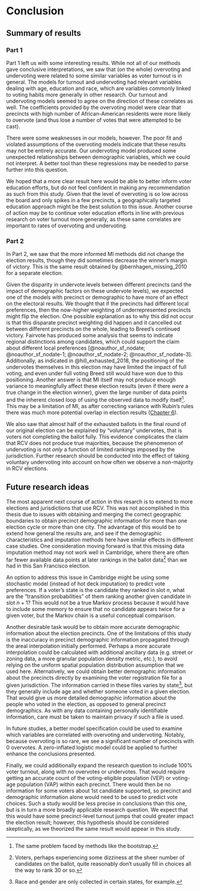 # Conclusion {-}

## Summary of results

### Part 1

Part 1 left us with some interesting results. While not all of our methods gave conclusive interpretations, we saw that (on the whole) overvoting and undervoting were related to some similar variables as voter turnout is in general. The models for turnout and undervoting had relevant variables dealing with age, education and race, which are variables commonly linked to voting habits more generally in other research. Our turnout and undervoting models seemed to agree on the direction of these correlates as well. The coefficients provided by the overvoting model were clear that precincts with high number of African-American residents were more likely to overvote (and thus lose a number of votes that were attempted to be cast).

There were some weaknesses in our models, however. The poor fit and violated assumptions of the overvoting models indicate that these results may not be entirely accurate. Our undervoting model produced some unexpected relationships between demographic variables, which we could not interpret. A better tool than these regressions may be needed to parse further into this question.

We hoped that a more clear result here would be able to better inform voter education efforts, but do not feel confident in making any recommendation as such from this study. Given that the level of overvoting is so low across the board and only spikes in a few precincts, a geographically targeted education approach might be the best solution to this issue. Another course of action may be to continue voter education efforts in line with previous research on voter turnout more generally, as these same correlates are important to rates of overvoting and undervoting.

### Part 2

In Part 2, we saw that the more informed MI methods did not change the election results, though they did sometimes decrease the winner's margin of victory. This is the same result obtained by @bernhagen_missing_2010 for a separate election. 

Given the disparity in undervote levels between different precincts (and the impact of demographic factors on these undervote levels), we expected one of the models with precinct or demographic to have more of an effect on the electoral results. We thought that if the precincts had different local preferences, then the now-higher weighting of underrepresented precincts might flip the election. One possible explanation as to why this did not occur is that this disparate precinct weighting did happen and it cancelled out between different precincts on the whole, leading to Breed's continued victory. Fairvote has produced some analysis that seems to indicate regional distinctions among candidates, which could support the claim about different local preferences [@noauthor_sf_nodate; @noauthor_sf_nodate-1; @noauthor_sf_nodate-2; @noauthor_sf_nodate-3]. Additionally, as indicated in @hill_exhausted_2018, the positioning of the undervotes themselves in this election may have limited the impact of full voting, and even under full voting Breed still would have won due to this positioning. Another answer is that MI itself may not produce enough variance to meaningfully affect these election results (even if there *were* a true change in the election winner), given the large number of data points and the inherent closed loop of using the observed data to modify itself^[The same problem faced by methods like the bootstrap.]. This may be a limitation of MI, as after correcting variance with Rubin's rules there was much more potential overlap in election results ([Chapter 6](#missing-results)).

We also saw that almost half of the exhausted ballots in the final round of our original election can be explained by "voluntary" undervotes, that is voters not completing the ballot fully. This evidence complicates the claim that RCV does not produce true majorities, because the phenomenon of undervoting is not *only* a function of limited rankings imposed by the jurisdiction. Further research should be conducted into the effect of taking voluntary undervoting into account on how often we observe a non-majority in RCV elections.

## Future research ideas {#further-research}

The most apparent next course of action in this resarch is to extend to more elections and jurisdictions that use RCV. This was not accomplished in this thesis due to issues with obtaining and merging the correct geographic boundaries to obtain precinct demographic information for more than one election cycle or more than one city. The advantage of this would be to extend how general the results are, and see if the demographic characteristics and imputation methods here have similar effects in different case studies. One consideration moving forward is that this missing data imputation method may not work well in Cambridge, where there are often far fewer available data points at later rankings in the ballot data^[Voters, perhaps experiencing some dizziness at the sheer number of candidates on the ballot, quite reasonably don't usually fill in choices all the way to rank 30 or so.] than we had in this San Francisco election.

An option to address this issue in Cambridge might be using some stochastic model (instead of hot deck imputation) to predict vote preferences. If a voter's state is the candidate they ranked in slot $n$, what are the "transition probabilities" of them ranking another given candidate in slot $n + 1$? This would not be a true Markov process because it would have to include some memory to ensure that no candidate appears twice for a given voter, but the Markov chain is a useful conceptual comparison.

Another desirable task would be to obtain more accurate demographic information about the election precincts. One of the limitations of this study is the inaccuracy in precinct demographic information propagated through the areal interpolation initially performed. Perhaps a more accurate interpolation could be calculated with additional ancillary data (e.g. street or zoning data, a more granular population density metric, etc.), to avoid relying on the uniform spatial population distribution assumption that we used here. Alternatively, we could obtain better demographic information about the precincts directly by examining the voter registration file for a given jurisdiction. The information carried in these files varies by state^[Race and gender are only collected in certain states, for example.], but they generally include age and whether someone voted in a given election. That would give us more detailed demographic information about the people who voted in the election, as opposed to general precinct demographics. As with any data containing personally identifiable information, care must be taken to maintain privacy if such a file is used.

In future studies, a better model specification could be used to examine which variables are correlated with overvoting and undervoting. Notably, because overvoting is so rare, we see a significant number of precincts with 0 overvotes. A zero-inflated logistic model could be applied to further enhance the conclusions presented.

Finally, we could additionally expand the research question to include 100% voter turnout, along with no overvotes or undervotes. That would require getting an accurate count of the voting-eligible population (VEP) or voting-age population (VAP) within each precinct. There would then be no information for some voters about 1st candidate supported, so precinct and demographic information alone would need to be used to predict vote choices. Such a study would be less precise in conclusions than this one, but is in turn a more broadly applicable research question. We expect that this would have some precinct-level turnout jumps that could greater impact the election result; however, this hypothesis should be considered skeptically, as we theorized the same result would appear in this study.
